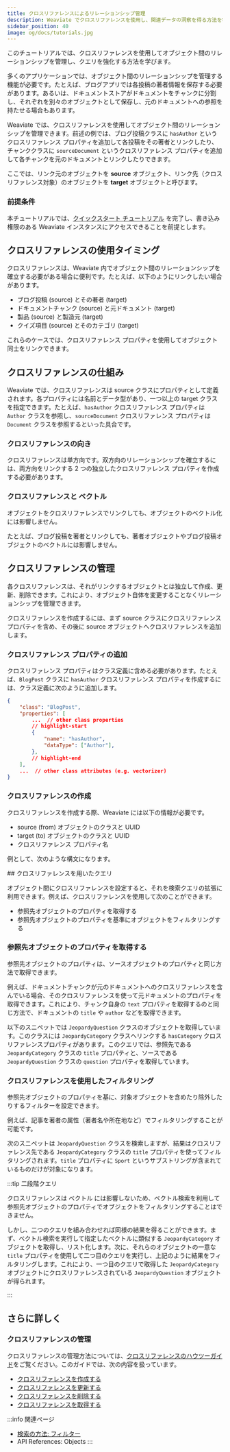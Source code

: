 ```yaml
---
title: クロスリファレンスによるリレーションシップ管理
description: Weaviate でクロスリファレンスを使用し、関連データの洞察を得る方法を学びます。
sidebar_position: 40
image: og/docs/tutorials.jpg
---
```



<UpdateInProgressNote />


<CrossReferencePerformanceNote />




このチュートリアルでは、クロスリファレンスを使用してオブジェクト間のリレーションシップを管理し、クエリを強化する方法を学びます。

多くのアプリケーションでは、オブジェクト間のリレーションシップを管理する機能が必要です。たとえば、ブログアプリでは各投稿の著者情報を保存する必要があります。あるいは、ドキュメントストアがドキュメントをチャンクに分割し、それぞれを別々のオブジェクトとして保存し、元のドキュメントへの参照を持たせる場合もあります。

Weaviate では、クロスリファレンスを使用してオブジェクト間のリレーションシップを管理できます。前述の例では、ブログ投稿クラスに `hasAuthor` というクロスリファレンス プロパティを追加して各投稿をその著者とリンクしたり、チャンククラスに `sourceDocument` というクロスリファレンス プロパティを追加して各チャンクを元のドキュメントとリンクしたりできます。

ここでは、リンク元のオブジェクトを **source** オブジェクト、リンク先（クロスリファレンス対象）のオブジェクトを **target** オブジェクトと呼びます。

### 前提条件

本チュートリアルでは、[クイックスタート チュートリアル](docs/weaviate/quickstart/index.md) を完了し、書き込み権限のある Weaviate インスタンスにアクセスできることを前提とします。

## クロスリファレンスの使用タイミング

クロスリファレンスは、Weaviate 内でオブジェクト間のリレーションシップを確立する必要がある場合に便利です。たとえば、以下のようにリンクしたい場合があります。

- ブログ投稿 (source) とその著者 (target)
- ドキュメントチャンク (source) と元ドキュメント (target)
- 製品 (source) と製造元 (target)
- クイズ項目 (source) とそのカテゴリ (target)

これらのケースでは、クロスリファレンス プロパティを使用してオブジェクト同士をリンクできます。

## クロスリファレンスの仕組み

Weaviate では、クロスリファレンスは source クラスにプロパティとして定義されます。各プロパティには名前とデータ型があり、一つ以上の target クラスを指定できます。たとえば、`hasAuthor` クロスリファレンス プロパティは `Author` クラスを参照し、`sourceDocument` クロスリファレンス プロパティは `Document` クラスを参照するといった具合です。

### クロスリファレンスの向き

クロスリファレンスは単方向です。双方向のリレーションシップを確立するには、両方向をリンクする 2 つの独立したクロスリファレンス プロパティを作成する必要があります。

### クロスリファレンスと ベクトル

オブジェクトをクロスリファレンスでリンクしても、オブジェクトのベクトル化には影響しません。

たとえば、ブログ投稿を著者とリンクしても、著者オブジェクトやブログ投稿オブジェクトのベクトルには影響しません。

## クロスリファレンスの管理

各クロスリファレンスは、それがリンクするオブジェクトとは独立して作成、更新、削除できます。これにより、オブジェクト自体を変更することなくリレーションシップを管理できます。

クロスリファレンスを作成するには、まず source クラスにクロスリファレンス プロパティを含め、その後に source オブジェクトへクロスリファレンスを追加します。

### クロスリファレンス プロパティの追加

クロスリファレンス プロパティはクラス定義に含める必要があります。たとえば、`BlogPost` クラスに `hasAuthor` クロスリファレンス プロパティを作成するには、クラス定義に次のように追加します。

```json
{
    "class": "BlogPost",
    "properties": [
        ...  // other class properties
        // highlight-start
        {
            "name": "hasAuthor",
            "dataType": ["Author"],
        },
        // highlight-end
    ],
    ...  // other class attributes (e.g. vectorizer)
}
```

### クロスリファレンスの作成

クロスリファレンスを作成する際、Weaviate には以下の情報が必要です。

- source (from) オブジェクトのクラスと UUID
- target (to) オブジェクトのクラスと UUID
- クロスリファレンス プロパティ名

例として、次のような構文になります。

<Tabs groupId="languages">
  <TabItem value="py" label="Python">

  <FilteredTextBlock
    text={XRefCrudPythonCode}
    startMarker="# START OneWay"
    endMarker="# END OneWay"
    language="py"
  />

  </TabItem>
  <TabItem value="js" label="JS/TS Client v2">

  <FilteredTextBlock
    text={XRefCrudTSCode}
    startMarker="// START OneWay"
    endMarker="// END OneWay"
    language="tsv2"
  />

  </TabItem>

  <TabItem value="java" label="Java">
    <FilteredTextBlock
      text={XRefCrudJavaCode}
      startMarker="// START OneWay"
      endMarker="// END OneWay"
      language="java"
    />
  </TabItem>

  <TabItem value="go" label="Go">
    <FilteredTextBlock
      text={XRefCrudGoCode}
      startMarker="// START OneWay"
      endMarker="// END OneWay"
      language="go"
    />
  </TabItem>
</Tabs>
## クロスリファレンスを用いたクエリ

オブジェクト間にクロスリファレンスを設定すると、それを検索クエリの拡張に利用できます。例えば、クロスリファレンスを使用して次のことができます。

- 参照先オブジェクトのプロパティを取得する  
- 参照先オブジェクトのプロパティを基準にオブジェクトをフィルタリングする  

### 参照先オブジェクトのプロパティを取得する

参照先オブジェクトのプロパティは、ソースオブジェクトのプロパティと同じ方法で取得できます。

例えば、ドキュメントチャンクが元のドキュメントへのクロスリファレンスを含んでいる場合、そのクロスリファレンスを使って元ドキュメントのプロパティを取得できます。これにより、チャンク自身の `text` プロパティを取得するのと同じ方法で、ドキュメントの `title` や `author` などを取得できます。

以下のスニペットでは `JeopardyQuestion` クラスのオブジェクトを取得しています。このクラスには `JeopardyCategory` クラスへリンクする `hasCategory` クロスリファレンスプロパティがあります。このクエリでは、参照先である `JeopardyCategory` クラスの `title` プロパティと、ソースである `JeopardyQuestion` クラスの `question` プロパティを取得しています。

<Tabs groupId="languages">
<TabItem value="py" label="Python">

<FilteredTextBlock
  text={SearchBasicsPythonCode}
  startMarker="# GetWithCrossRefsPython"
  endMarker="# END GetWithCrossRefsPython"
  language="py"
/>

</TabItem>
<TabItem value="js" label="JS/TS Client v2">

<FilteredTextBlock
  text={SearchBasicsTSCode}
  startMarker="// GetWithCrossRefs"
  endMarker="// END GetWithCrossRefs"
  language="tsv2"
/>

</TabItem>
<TabItem value="graphql" label="GraphQL">

<FilteredTextBlock
  text={SearchBasicsPythonCode}
  startMarker="# GetWithCrossRefsGraphQL"
  endMarker="# END GetWithCrossRefsGraphQL"
  language="graphql"
/>

</TabItem>
</Tabs>

### クロスリファレンスを使用したフィルタリング

参照先オブジェクトのプロパティを基に、対象オブジェクトを含めたり除外したりするフィルターを設定できます。

例えば、記事を著者の属性（著者名や所在地など）でフィルタリングすることが可能です。

次のスニペットは `JeopardyQuestion` クラスを検索しますが、結果はクロスリファレンス先である `JeopardyCategory` クラスの `title` プロパティを使ってフィルタリングされます。`title` プロパティに `Sport` というサブストリングが含まれているものだけが対象になります。

<Tabs groupId="languages">
<TabItem value="py" label="Python">
<FilteredTextBlock
  text={FilterPythonCode}
  startMarker="# CrossReferencePython"
  endMarker="# END CrossReferencePython"
  language="python"
/>
</TabItem>
<TabItem value="js" label="JS/TS Client v2">
<FilteredTextBlock
  text={FilterJavaScriptCode}
  startMarker="// searchSingleFilter"
  endMarker="// END searchSingleFilter"
  language="tsv2"
/>
</TabItem>
<TabItem value="graphql" label="GraphQL">
<FilteredTextBlock
  text={FilterPythonCode}
  startMarker="# CrossReferenceGraphQL"
  endMarker="# END CrossReferenceGraphQL"
  language="graphql"
/>
</TabItem>
</Tabs>

:::tip 二段階クエリ

クロスリファレンスは ベクトル には影響しないため、ベクトル検索を利用して参照先オブジェクトのプロパティでオブジェクトをフィルタリングすることはできません。

しかし、二つのクエリを組み合わせれば同様の結果を得ることができます。まず、ベクトル検索を実行して指定したベクトルに類似する `JeopardyCategory` オブジェクトを取得し、リスト化します。次に、それらのオブジェクトの一意な `title` プロパティを使用して二つ目のクエリを実行し、上記のように結果をフィルタリングします。これにより、一つ目のクエリで取得した `JeopardyCategory` オブジェクトにクロスリファレンスされている `JeopardyQuestion` オブジェクトが得られます。

:::

## さらに詳しく

### クロスリファレンスの管理

クロスリファレンスの管理方法については、[クロスリファレンスのハウツーガイド](../manage-collections/cross-references.mdx)をご覧ください。このガイドでは、次の内容を扱っています。

- [クロスリファレンスを作成する](../manage-collections/cross-references.mdx#add-a-one-way-cross-reference)  
- [クロスリファレンスを更新する](../manage-collections/cross-references.mdx#update-a-cross-reference)  
- [クロスリファレンスを削除する](../manage-collections/cross-references.mdx#delete-a-cross-reference)  
- [クロスリファレンスを取得する](../manage-collections/cross-references.mdx#read-cross-references)  

:::info 関連ページ
- [検索の方法: フィルター](../search/filters.md)
- <SkipLink href="/weaviate/api/rest#tag/objects">API References: Objects</SkipLink>
:::